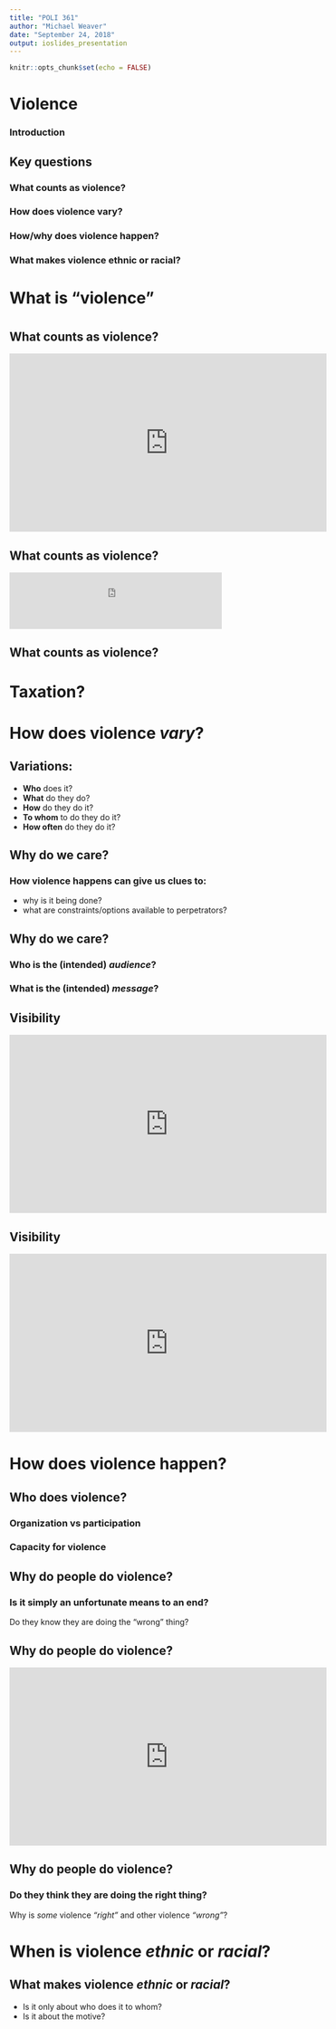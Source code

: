 ```yaml
---
title: "POLI 361"
author: "Michael Weaver"
date: "September 24, 2018"
output: ioslides_presentation
---
```


```r
knitr::opts_chunk$set(echo = FALSE)
```

# Violence

### Introduction

## Key questions

### What counts as **violence**?

### How does violence **vary**?

### How/why does violence **happen**?

### What makes violence **ethnic** or **racial**?


# What is "violence"

#

## What counts as violence?

<iframe width="560" height="315" src="https://www.youtube.com/embed/ds-wAxf4KEA" frameborder="0" allow="autoplay; encrypted-media" allowfullscreen></iframe>

## What counts as violence? 



<iframe src="https://serialpodcast.org/embed/252" width="375" height="100" frameborder="0" webkitallowfullscreen mozallowfullscreen allowfullscreen></iframe>

## What counts as violence?

<h1>Taxation?</h1>

# How does violence *vary*?

## Variations:

- **Who** does it?
- **What** do they do?
- **How** do they do it?
- **To whom** to do they do it?
- **How often** do they do it?


## Why do we care?

### How violence happens can give us clues to:

- why is it being done?
- what are constraints/options available to perpetrators?

## Why do we care?

### Who is the (intended) *audience*?

### What is the (intended) *message*?

## Visibility

<iframe width="560" height="315" src="https://www.youtube.com/embed/KVfWPwdz1Tc" frameborder="0" allow="autoplay; encrypted-media" allowfullscreen></iframe>

## Visibility

<iframe width="560" height="315" src="https://www.youtube.com/embed/OPVQEFP2SY4?start=161" frameborder="0" allow="autoplay; encrypted-media" allowfullscreen></iframe>

# How does violence happen?

## Who does violence?

### Organization vs participation

### Capacity for violence

## Why do people do violence?

### Is it simply an **unfortunate** **means** to an end?

Do they know they are doing the "wrong" thing?

## Why do people do violence?

<iframe width="560" height="315" src="https://www.youtube.com/embed/hn1VxaMEjRU" frameborder="0" allow="autoplay; encrypted-media" allowfullscreen></iframe>

## Why do people do violence?

### Do they think they are doing the **right** thing?

Why is *some* violence *"right"* and other violence *"wrong"*?

# When is violence *ethnic* or *racial*?

## What makes violence *ethnic* or *racial*?

- Is it only about who does it to whom?
- Is it about the motive?


